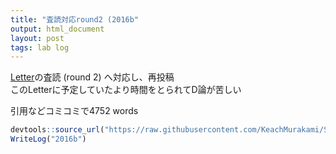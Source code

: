```yaml
---
title: "査読対応round2 (2016b"
output: html_document
layout: post
tags: lab log
---
```


[Letter](https://keachmurakami.github.io/2016/09/28/Pub2016b.html)の査読 (round 2) へ対応し、再投稿  
このLetterに予定していたより時間をとられてD論が苦しい  

引用などコミコミで4752 words  
```r
devtools::source_url("https://raw.githubusercontent.com/KeachMurakami/Sources/master/MyData/WriteLog.R")
WriteLog("2016b")
```